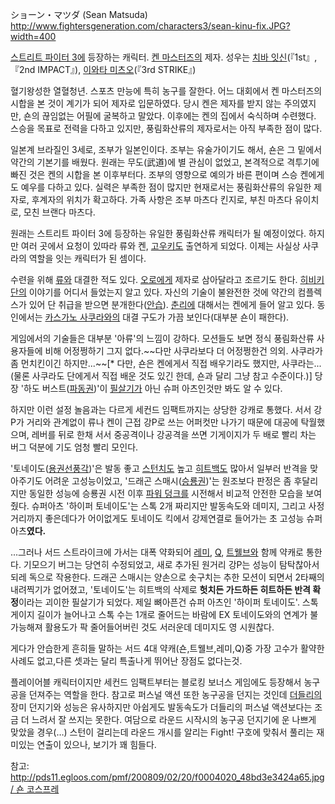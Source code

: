 ショーン・マツダ (Sean Matsuda)
http://www.fightersgeneration.com/characters3/sean-kinu-fix.JPG?width=400

[[스트리트 파이터 3]]에 등장하는 캐릭터. [[켄 마스터즈]]의 제자.
성우는 [[치바 잇신]](『1st』, 『2nd IMPACT』), [[이와타 미츠오]](『3rd STRIKE』)

혈기왕성한 열혈청년. 스포츠 만능에 특히 농구를 잘한다. 어느 대회에서 켄 마스터즈의 시합을 본 것이 계기가 되어 제자로 입문하였다. 당시 켄은 제자를 받지 않는 주의였지만, 숀의 끊임없는 어필에 굴복하고 말았다. 이후에는 켄의 집에서 숙식하며 수련했다. 스승을 목표로 전력을 다하고 있지만, 풍림화산류의 제자로서는 아직 부족한 점이 많다. 

일본계 브라질인 3세로, 조부가 일본인이다. 조부는 유술가이기도 해서, 숀은 그 밑에서 약간의 기본기를 배웠다. 원래는 무도(武道)에 별 관심이 없었고, 본격적으로 격투기에 빠진 것은 켄의 시합을 본 이후부터다. 조부의 영향으로 예의가 바른 편이며 스승 켄에게도 예우를 다하고 있다. 실력은 부족한 점이 많지만 현재로서는 풍림화산류의 유일한 제자로, 후계자의 위치가 확고하다. 가족 사항은 조부 마츠다 킨지로, 부친 마츠다 유이치로, 모친 브랜다 마츠다.

원래는 스트리트 파이터 3에 등장하는 유일한 풍림화산류 캐릭터가 될 예정이었다. 하지만 여러 곳에서 요청이 있따라 류와 켄, [[고우키]]도 출연하게 되었다. 이제는 사실상 사쿠라의 역할을 잇는 캐릭터가 된 셈이다. 

수련을 위해 [[류]]와 대결한 적도 있다. [[오로]]에게 제자로 삼아달라고 조르기도 한다. [[히비키 단]]의 이야기를 어디서 들었는지 알고 있다. 자신의 기술이 불완전한 것에 약간의 컴플렉스가 있어 단 취급을 받으면 분개한다([[안습]]). [[춘리]]에 대해서는 켄에게 들어 알고 있다. 동인에서는 [[카스가노 사쿠라]]와의 대결 구도가 가끔 보인다(대부분 숀이 패한다).

게임에서의 기술들은 대부분 '아류'의 느낌이 강하다. 모션들도 보면 정식 풍림화산류 사용자들에 비해 어정쩡하기 그지 없다.~~다만 사쿠라보다 더 어정쩡한건 의외. 사쿠라가 좀 먼치킨이긴 하지만...~~[* 다만, 숀은 켄에게서 직접 배우기라도 했지만, 사쿠라는...(물론 사쿠라도 단에게서 직접 배운 것도 있긴 한데, 숀과 달리 그냥 참고 수준이다.)] 당장 '하도 버스트([[파동권]])'이 [[필살기]]가 아닌 슈퍼 아츠인것만 봐도 알 수 있다. 

하지만 이런 설정 놀음과는 다르게 세컨드 임팩트까지는 상당한 강캐로 통했다. 서서 강P가 거리와 관계없이 류나 켄이 근접 강P로 쓰는 어퍼컷만 나가기 때문에 대공에 탁월했으며, 레버를 뒤로 한채 서서 중공격이나 강공격을 쓰면 기게이지가 두 배로 빨리 차는 버그 덕분에 기도 엄청 빨리 모인다.

'토네이도([[용권선풍각]])'은 발동 좋고 [[스턴]]치도 높고 [[히트백]]도 많아서 일부러 반격을 맞아주기도 어려운 고성능이었고, '드래곤 스매시([[승룡권]])'는 원조보다 판정은 좀 후달리지만 동일한 성능에 승룡권 시전 이후 [[파워 덩크]]를 시전해서 비교적 안전한 모습을 보여줬다. 슈퍼아츠 '하이퍼 토네이도'는 스톡 2개 짜리지만 발동속도와 데미지, 그리고 사정거리까지 좋은데다가 어이없게도 토네이도 킥에서 강제연결로 들어가는 초 고성능 슈퍼아츠'''였다. '''

...그러나 서드 스트라이크에 가서는 대폭 약화되어 [[레미]], [[Q]], [[트웰브]]와 함께 약캐로 통한다. 기모으기 버그는 당연히 수정되었고, 새로 추가된 원거리 강P는 성능이 탐탁찮아서 되레 독으로 작용한다. 드래곤 스매시는 양손으로 솟구치는 추한 모션이 되면서 2타째의 내려찍기가 없어졌고, '토네이도'는 히트백의 삭제로 '''헛치든 가드하든 히트하든 반격 확정'''이라는 괴이한 필살기가 되었다. 제일 뼈아픈건 슈퍼 아츠인 '하이퍼 토네이도'. 스톡 게이지 길이가 늘어나고 스톡 수는 1개로 줄어드는 바람에 EX 토네이도와의 연계가 불가능해져 활용도가 팍 줄어들어버린 것도 서러운데 데미지도 영 시원찮다.

게다가 안습한게 흔히들 말하는 서드 4대 약캐(숀,트웰브,레미,Q)중 가장 고수가 활약한 사례도 없고,다른 셋과는 달리 특출나게 뛰어난 장점도 없다는것.

플레이어블 캐릭터이지만 세컨드 임팩트부터는 블로킹 보너스 게임에도 등장해서 농구공을 던져주는 역할을 한다. 참고로 퍼스널 액션 또한 농구공을 던지는 것인데 [[더들리]]의 장미 던지기와 성능은 유사하지만 아쉽게도 발동속도가 더들리의 퍼스널 액션보다는 조금 더 느려서 잘 쓰지는 못한다. 여담으로 라운드 시작시의 농구공 던지기에 운 나쁘게 맞았을 경우(…) 스턴이 걸리는데 라운드 개시를 알리는 Fight! 구호에 맞춰서 풀리는 재미있는 연출이 있으나, 보기가 꽤 힘들다.

참고: [[http://pds11.egloos.com/pmf/200809/02/20/f0004020_48bd3e3424a65.jpg/ 숀 코스프레]]
